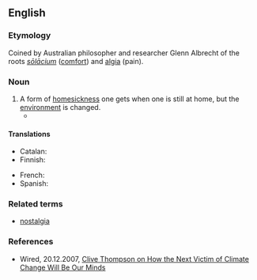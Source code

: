 ==English==

===Etymology===
Coined by Australian philosopher and researcher Glenn Albrecht of the roots {{etyl|la|en}} ''[[solacium|sōlācium]]'' ([[solace|comfort]]) and {{etyl|grc|en}} [[-algia|algia]] (pain).

===Noun===
{{en-noun|-}}

# A form of [[homesick]]ness one gets when one is still at home, but the [[environment]] is changed.
#* {{quote-book|title=The Villa at the Edge of the Empire |author=Fiona Farrell |year=2015 |page=342 |ISBN=9781775537519 |passage=Part of what I feel in this city is '''solastalgia''', not so much for buildings as for the routines I established around those buildings: the walk to visit friends in the CBD, the stroll to the cinema. }}

====Translations====
{{trans-top|form of homesickness}}
* Catalan: {{t|ca|solastàlgia|f}}
* Finnish: {{t+|fi|solastalgia}}
{{trans-mid}}
* French: {{t|fr|solastalgie|f}}
* Spanish: {{t|es|solastalgia|f}}
{{trans-bottom}}

===Related terms===
* [[nostalgia]]

===References===
* Wired, 20.12.2007, [https://archive.is/20130630162026/www.wired.com/techbiz/people/magazine/16-01/st_thompson/ Clive Thompson on How the Next Victim of Climate Change Will Be Our Minds]